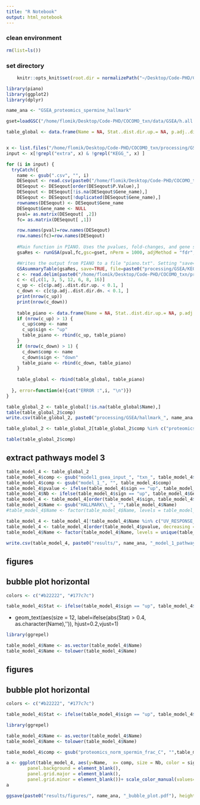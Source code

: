 ```yaml
---
title: "R Notebook"
output: html_notebook
---
```



### clean environment
```r
rm(list=ls())
```

### set directory
```r
    knitr::opts_knit$set(root.dir = normalizePath("~/Desktop/Code-PHD/COCOMO_txn/")) 
```

```r
library(piano)
library(ggplot2)
library(dplyr)
```

```r
name_ana <- "GSEA_proteomics_spermine_hallmark"
```

```r
gset=loadGSC("/home/flomik/Desktop/Code-PHD/COCOMO_txn/data/GSEA/h.all.v7.5.1.symbols.gmt")
```


```r
table_global <- data.frame(Name = NA, Stat..dist.dir.up.= NA, p.adj..dist.dir.up.= NA, Genes..up. = NA, Stat..dist.dir.dn.= NA, p.adj..dist.dir.dn.= NA, Genes..down. = NA, comp = NA, sign = NA)


x <- list.files("/home/flomik/Desktop/Code-PHD/COCOMO_txn/processing/GSEA/spermine/")
input <- x[!grepl("extra", x) & !grepl("KEGG_", x) ]

for (i in input) {
  tryCatch({
    name <- gsub(".csv", "", i)
    DESeqout <- read.csv(paste0("/home/flomik/Desktop/Code-PHD/COCOMO_txn/processing/GSEA/spermine/", i))
    DESeqout <- DESeqout[order(DESeqout$P.Value),]
    DESeqout <- DESeqout[!is.na(DESeqout$Gene_name),]
    DESeqout <- DESeqout[!duplicated(DESeqout$Gene_name),]
    rownames(DESeqout) <- DESeqout$Gene_name
    DESeqout$Gene_name <- NULL
    pval= as.matrix(DESeqout[ ,2]) 
    fc= as.matrix(DESeqout[ ,1]) 

    row.names(pval)=row.names(DESeqout)
    row.names(fc)=row.names(DESeqout)
  
    #Main function in PIANO. Uses the pvalues, fold-changes, and gene sets. 
    gsaRes <- runGSA(pval,fc,gsc=gset, nPerm = 1000, adjMethod = "fdr", gsSizeLim=c(10,800))

    #Writes the output from PIANO to a file "piano.txt". Setting "save=FALSE" simply shows the result from PIANO
    GSAsummaryTable(gsaRes, save=TRUE, file=paste0("processing/GSEA/KEGG_", name_ana, "_",name[i], "_2.txt"))
    c <- read.delim(paste0("/home/flomik/Desktop/Code-PHD/COCOMO_txn/processing/GSEA/KEGG_", name_ana, "_", name[i], "_2.txt"))
    c <- c[,c(1, 3, 5, 12, 6, 8, 16)]
    c_up <- c[c$p.adj..dist.dir.up. < 0.1, ]
    c_down <- c[c$p.adj..dist.dir.dn. < 0.1, ]
    print(nrow(c_up))
    print(nrow(c_down))
    
    table_piano <- data.frame(Name = NA, Stat..dist.dir.up.= NA, p.adj..dist.dir.up.= NA, Genes..up. = NA, Stat..dist.dir.dn.= NA, p.adj..dist.dir.dn.= NA, Genes..down. = NA, comp = NA, sign = NA)
    if (nrow(c_up) > 1) {
      c_up$comp <- name
      c_up$sign <- "up"
      table_piano <- rbind(c_up, table_piano)
    }
    if (nrow(c_down) > 1) {
      c_down$comp <- name
      c_down$sign <- "down"
      table_piano <- rbind(c_down, table_piano)
    }
    
    table_global <- rbind(table_global, table_piano)
    
  }, error=function(e){cat("ERROR :",i, "\n")})
}
```


```r
table_global_2 <- table_global[!is.na(table_global$Name),]
table(table_global_2$comp)
write.csv(table_global_2, paste0("processing/GSEA/hallmark_", name_ana, "_all_comparisons.csv"))
```

```r
table_global_2 <- table_global_2[table_global_2$comp %in% c("proteomics_norm_spermin_frac_CBoth-CControl", "proteomics_norm_spermin_frac_CSpermine-CControl"),]
```

```r
table(table_global_2$comp)
```
## extract pathways model 3
```r
table_model_4 <- table_global_2
table_model_4$comp <- gsub("model1_gsea_input_", "txn_", table_model_4$comp)
table_model_4$comp <- gsub("model_1_", "", table_model_4$comp)
table_model_4$pvalue <- ifelse(table_model_4$sign == "up", table_model_4$p.adj..dist.dir.up., table_model_4$p.adj..dist.dir.dn.)
table_model_4$Nb <- ifelse(table_model_4$sign == "up", table_model_4$Genes..up., table_model_4$Genes..down.)
table_model_4 <- table_model_4[order(table_model_4$sign, table_model_4$pvalue, table_model_4$Nb, decreasing = TRUE),]
table_model_4$Name <- gsub("HALLMARK\\_", "",table_model_4$Name)
#table_model_4$Name <- factor(table_model_4$Name, levels = table_model_4$Name)
```

```r
table_model_4 <- table_model_4[!table_model_4$Name %in% c("UV_RESPONSE_UP", "ESTROGEN_RESPONSE_EARLY", "ALLOGRAFT_REJECTION", "APICAL_JUNCTION", "MYOGENESIS"),]
table_model_4 <- table_model_4[order(table_model_4$pvalue, decreasing = TRUE),]
table_model_4$Name <- factor(table_model_4$Name, levels = unique(table_model_4$Name))
```

```r
write.csv(table_model_4, paste0("results/", name_ana, "_model_1_pathways_clean_proteomics_monocytes.csv"))
```

## figures
## bubble plot horizontal

```r
colors <- c("#b22222", "#177c7c")
```


```r
table_model_4$Stat <- ifelse(table_model_4$sign == "up", table_model_4$Stat..dist.dir.up., -table_model_4$Stat..dist.dir.dn.)
```

+
  geom_text(aes(size = 12, label=ifelse(abs(Stat) > 0.4, as.character(Name),'')), hjust=0.2,vjust=1)

```r
library(ggrepel)
```

```r
table_model_4$Name <- as.vector(table_model_4$Name)
table_model_4$Name <- tolower(table_model_4$Name)
```

## figures
## bubble plot horizontal

```r
colors <- c("#b22222", "#177c7c")
```


```r
table_model_4$Stat <- ifelse(table_model_4$sign == "up", table_model_4$Stat..dist.dir.up., -table_model_4$Stat..dist.dir.dn.)
```

```r
library(ggrepel)
```

```r
table_model_4$Name <- as.vector(table_model_4$Name)
table_model_4$Name <- tolower(table_model_4$Name)
```

```r
table_model_4$comp <- gsub("proteomics_norm_spermin_frac_C", "",table_model_4$comp)
```

```r
a <- ggplot(table_model_4, aes(y=Name,  x= comp, size = Nb, color = sign))+geom_point()+theme_light()+ labs(title="", x="", y="", fill="")+ theme(
        panel.background = element_blank(),
        panel.grid.major = element_blank(), 
        panel.grid.minor = element_blank())+ scale_color_manual(values=rev(colors))+ylab("Piano Statistics")+xlab("")
a

ggsave(paste0("results/figures/", name_ana, "_bubble_plot.pdf"), height = 4, width = 6)
```

